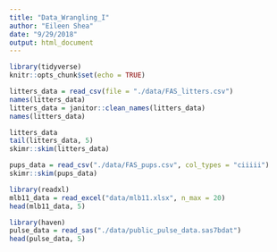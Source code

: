 ```yaml
---
title: "Data_Wrangling_I"
author: "Eileen Shea"
date: "9/29/2018"
output: html_document
---
```


```r
library(tidyverse)
knitr::opts_chunk$set(echo = TRUE)
```

```r
litters_data = read_csv(file = "./data/FAS_litters.csv")
names(litters_data)
litters_data = janitor::clean_names(litters_data)
names(litters_data)
```

```r
litters_data
tail(litters_data, 5)
skimr::skim(litters_data)
```

```r
pups_data = read_csv("./data/FAS_pups.csv", col_types = "ciiiii")
skimr::skim(pups_data)
```

```r
library(readxl)
mlb11_data = read_excel("data/mlb11.xlsx", n_max = 20)
head(mlb11_data, 5)
```

```r
library(haven)
pulse_data = read_sas("./data/public_pulse_data.sas7bdat")
head(pulse_data, 5)
```



